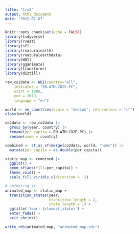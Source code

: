 ```yaml
---
title: "try2"
output: html_document
date: '2022-07-07'
---
```


```r
knitr::opts_chunk$set(echo = FALSE)
library(tidyverse)
library(rvest)
library(sf)
library(rnaturalearth)
library(rnaturalearthdata)
library(WDI)
library(gganimate)
library(transformr)
library(distill)
```

```r
raw_co2data <- WDI(country="all",
    indicator = "EN.ATM.CO2E.PC",
    start = 1990,
    end = 2019,
    language = "en")

world <- ne_countries(scale = "medium", returnclass = "sf")
class(world)
```

```r
co2data <- raw_co2data |> 
  group_by(year, country) |> 
  rename(per_capita = EN.ATM.CO2E.PC) |> 
  rename(name = country)

combined <- st_as_sf(merge(co2data, world, "name")) |> 
  mutate(per_capita = as.double(per_capita)) 
```


```r
static_map <- combined |> 
  ggplot() +
  geom_sf(aes(fill=per_capita)) +
  theme_void() +
  scale_fill_viridis_c(direction = -1)

# animating it
animated_map <- static_map +
  transition_states(year,
                    transition_length = 2,
                    state_length = 1) +
  ggtitle('Year: {closest_state}') +
  enter_fade() + 
  exit_shrink() 

write_rds(animated_map, "animated_map.rds")

```



